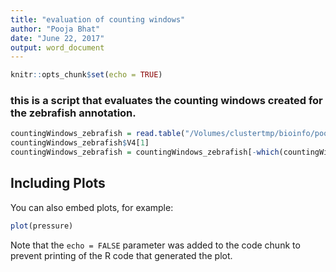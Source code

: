 ```yaml
---
title: "evaluation of counting windows"
author: "Pooja Bhat"
date: "June 22, 2017"
output: word_document
---
```


```r
knitr::opts_chunk$set(echo = TRUE)
```

### this is a script that evaluates the counting windows created for the zebrafish annotation. 

```r

countingWindows_zebrafish = read.table("/Volumes/clustertmp/bioinfo/pooja/SLAMannotation/dr/output/final90percent/allAnnotations.bed",stringsAsFactors = F,sep = "\t")
countingWindows_zebrafish$V4[1]
countingWindows_zebrafish = countingWindows_zebrafish[-which(countingWindows_zebrafish$V4 == ""),]

```

## Including Plots

You can also embed plots, for example:

```r
plot(pressure)
```

Note that the `echo = FALSE` parameter was added to the code chunk to prevent printing of the R code that generated the plot.
